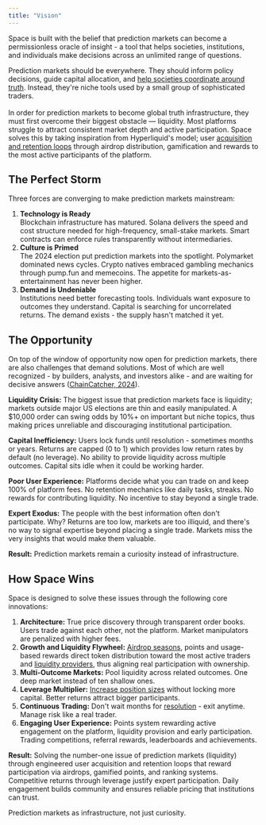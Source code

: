 ```yaml
---
title: "Vision"
---
```


Space is built with the belief that prediction markets can become a permissionless oracle of insight - a tool that helps societies, institutions, and individuals make decisions across an unlimited range of questions.

Prediction markets should be everywhere. They should inform policy decisions, guide capital allocation, and [help societies coordinate around truth](https://x.com/intodotspace/status/1980271841877921896). Instead, they're niche tools used by a small group of sophisticated traders.\
\
In order for prediction markets to become global truth infrastructure, they must first overcome their biggest obstacle — liquidity. Most platforms struggle to attract consistent market depth and active participation. Space solves this by taking inspiration from Hyperliquid's model;  user [acquisition and retention loops](https://nodescience.medium.com/ultimate-guide-on-hyperliquid-season-2-07-19-updated-bb16870f4d98) through airdrop distribution, gamification and rewards to the most active participants of the platform.

## The Perfect Storm

Three forces are converging to make prediction markets mainstream: 

1. **Technology is Ready**\
   Blockchain infrastructure has matured. Solana delivers the speed and cost structure needed for high-frequency, small-stake markets. Smart contracts can enforce rules transparently without intermediaries. 
2. **Culture is Primed**\
   The 2024 election put prediction markets into the spotlight. Polymarket dominated news cycles. Crypto natives embraced gambling mechanics through pump.fun and memecoins. The appetite for markets-as-entertainment has never been higher. 
3. **Demand is Undeniable**\
   Institutions need better forecasting tools. Individuals want exposure to outcomes they understand. Capital is searching for uncorrelated returns. The demand exists - the supply hasn't matched it yet. 

## The Opportunity

On top of the window of opportunity now open for prediction markets, there are also challenges that demand solutions. Most of which are well recognized - by builders, analysts, and investors alike - and are waiting for decisive answers ([ChainCatcher, 2024](https://www.chaincatcher.com/en/article/2130614)).

**Liquidity Crisis:** The biggest issue that prediction markets face is liquidity; markets outside major US elections are thin and easily manipulated. A \$10,000 order can swing odds by 10%+ on important but niche topics, thus making prices unreliable and discouraging institutional participation.

**Capital Inefficiency:** Users lock funds until resolution - sometimes months or years. Returns are capped (0 to 1) which provides low return rates by default (no leverage). No ability to provide liquidity across multiple outcomes. Capital sits idle when it could be working harder.

**Poor User Experience:** Platforms decide what you can trade on and keep 100% of platform fees. No retention mechanics like daily tasks, streaks. No rewards for contributing liquidity. No incentive to stay beyond a single trade.

**Expert Exodus:** The people with the best information often don't participate. Why? Returns are too low, markets are too illiquid, and there's no way to signal expertise beyond placing a single trade. Markets miss the very insights that would make them valuable.

**Result:** Prediction markets remain a curiosity instead of infrastructure.

## How Space Wins

Space is designed to solve these issues through the following core innovations:

1. **Architecture:** True price discovery through transparent order books. Users trade against each other, not the platform. Market manipulators are penalized with higher fees.
3. **Growth and Liquidity Flywheel:** [Airdrop seasons](/features/airdrops), points and usage-based rewards direct token distribution toward the most active traders and [liquidity providers](/features/rewards), thus aligning real participation with ownership.
3. **Multi-Outcome Markets:** Pool liquidity across related outcomes. One deep market instead of ten shallow ones.
4. **Leverage Multiplier:** [Increase position sizes](/features/leverage) without locking more capital. Better returns attract bigger participants.
5. **Continuous Trading:** Don't wait months for [resolution](/concepts/resolution) - exit anytime. Manage risk like a real trader.
6. **Engaging User Experience:** Points system rewarding active engagement on the platform, liquidity provision and early participation. Trading competitions, referral rewards, leaderboards and achievements.

**Result:** Solving the number-one issue of prediction markets (liquidity) through engineered user acquisition and retention loops that reward participation via airdrops, gamified points, and ranking systems. Competitive returns through leverage justify expert participation. Daily engagement builds community and ensures reliable pricing that institutions can trust.

Prediction markets as infrastructure, not just curiosity.